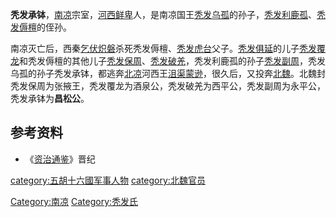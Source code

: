 '''秃发承钵'''，[[南凉|南凉]]宗室，[[河西鲜卑|河西鲜卑]]人，是南凉国王[[秃发乌孤|秃发乌孤]]的孙子，[[秃发利鹿孤|秃发利鹿孤]]、[[秃发傉檀|秃发傉檀]]的侄孙。

南凉灭亡后，西秦[[乞伏炽磐|乞伏炽磐]]杀死秃发傉檀、[[秃发虎台|秃发虎台]]父子。[[秃发俱延|秃发俱延]]的儿子[[秃发覆龙|秃发覆龙]]和秃发傉檀的其他儿子[[秃发保周|秃发保周]]、[[秃发破羌|秃发破羌]]，秃发利鹿孤的孙子[[秃发副周|秃发副周]]，秃发乌孤的孙子秃发承钵，都逃奔[[北凉|北凉]]河西王[[沮渠蒙逊|沮渠蒙逊]]，很久后，又投奔[[北魏|北魏]]。北魏封秃发保周为张掖王，秃发覆龙为酒泉公，秃发破羌为西平公，秃发副周为永平公，秃发承钵为'''昌松公'''。

==参考资料==
*《[[资治通鉴|资治通鉴]]》晋纪
{{DEFAULTSORT:T}}
[[Category:南凉|Category:南凉]]
[[category:五胡十六國军事人物|category:五胡十六國军事人物]]
[[category:北魏官员|category:北魏官员]]
[[Category:秃发氏|Category:秃发氏]]